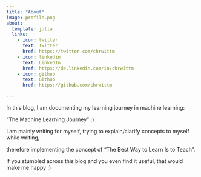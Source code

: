 ```yaml
---
title: "About"
image: profile.png
about:
  template: jolla
  links:
    - icon: twitter
      text: Twitter
      href: https://twitter.com/chrwittm  
    - icon: linkedin
      text: LinkedIn
      href: https://de.linkedin.com/in/chrwittm
    - icon: github
      text: Github
      href: https://github.com/chrwittm

---
```


In this blog, I am documenting my learning journey in machine learning:

"The Machine Learning Journey" ;)

I am mainly writing for myself, trying to explain/clarify concepts to myself while writing,

therefore implementing the concept of "The Best Way to Learn Is to Teach".

If you stumbled across this blog and you even find it useful, that would make me happy :)